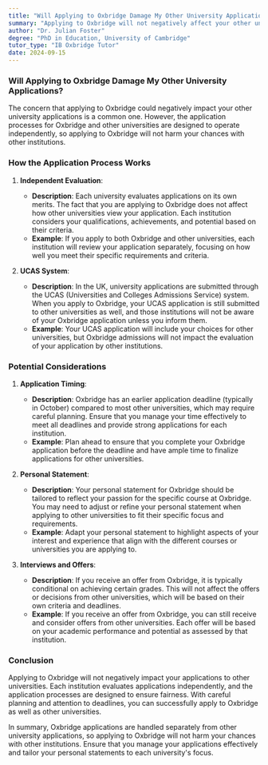 ```yaml
---
title: "Will Applying to Oxbridge Damage My Other University Applications?"
summary: "Applying to Oxbridge will not negatively affect your other university applications. The process is designed to ensure that you are evaluated fairly by all institutions, and each application is considered independently."
author: "Dr. Julian Foster"
degree: "PhD in Education, University of Cambridge"
tutor_type: "IB Oxbridge Tutor"
date: 2024-09-15
---
```


### Will Applying to Oxbridge Damage My Other University Applications?

The concern that applying to Oxbridge could negatively impact your other university applications is a common one. However, the application processes for Oxbridge and other universities are designed to operate independently, so applying to Oxbridge will not harm your chances with other institutions.

### How the Application Process Works

1. **Independent Evaluation**:
   - **Description**: Each university evaluates applications on its own merits. The fact that you are applying to Oxbridge does not affect how other universities view your application. Each institution considers your qualifications, achievements, and potential based on their criteria.
   - **Example**: If you apply to both Oxbridge and other universities, each institution will review your application separately, focusing on how well you meet their specific requirements and criteria.

2. **UCAS System**:
   - **Description**: In the UK, university applications are submitted through the UCAS (Universities and Colleges Admissions Service) system. When you apply to Oxbridge, your UCAS application is still submitted to other universities as well, and those institutions will not be aware of your Oxbridge application unless you inform them.
   - **Example**: Your UCAS application will include your choices for other universities, but Oxbridge admissions will not impact the evaluation of your application by other institutions.

### Potential Considerations

1. **Application Timing**:
   - **Description**: Oxbridge has an earlier application deadline (typically in October) compared to most other universities, which may require careful planning. Ensure that you manage your time effectively to meet all deadlines and provide strong applications for each institution.
   - **Example**: Plan ahead to ensure that you complete your Oxbridge application before the deadline and have ample time to finalize applications for other universities.

2. **Personal Statement**:
   - **Description**: Your personal statement for Oxbridge should be tailored to reflect your passion for the specific course at Oxbridge. You may need to adjust or refine your personal statement when applying to other universities to fit their specific focus and requirements.
   - **Example**: Adapt your personal statement to highlight aspects of your interest and experience that align with the different courses or universities you are applying to.

3. **Interviews and Offers**:
   - **Description**: If you receive an offer from Oxbridge, it is typically conditional on achieving certain grades. This will not affect the offers or decisions from other universities, which will be based on their own criteria and deadlines.
   - **Example**: If you receive an offer from Oxbridge, you can still receive and consider offers from other universities. Each offer will be based on your academic performance and potential as assessed by that institution.

### Conclusion

Applying to Oxbridge will not negatively impact your applications to other universities. Each institution evaluates applications independently, and the application processes are designed to ensure fairness. With careful planning and attention to deadlines, you can successfully apply to Oxbridge as well as other universities.

In summary, Oxbridge applications are handled separately from other university applications, so applying to Oxbridge will not harm your chances with other institutions. Ensure that you manage your applications effectively and tailor your personal statements to each university's focus.
